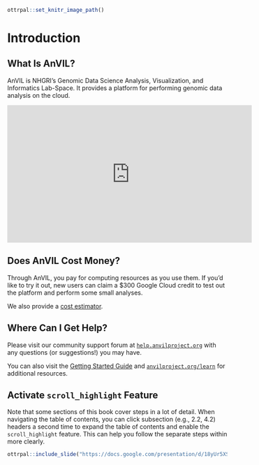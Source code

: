 
```r
ottrpal::set_knitr_image_path()
```

# Introduction

## What Is AnVIL?

AnVIL is NHGRI's Genomic Data Science Analysis, Visualization, and Informatics Lab-Space.  It provides a platform for performing genomic data analysis on the cloud.

<iframe width="560" height="315" src="https://www.youtube.com/embed/XC5qzj-yZb8" title="YouTube video player" frameborder="0" allow="accelerometer; autoplay; clipboard-write; encrypted-media; gyroscope; picture-in-picture" allowfullscreen></iframe>

## Does AnVIL Cost Money?

Through AnVIL, you pay for computing resources as you use them.  If you'd like to try it out, new users can claim a $300 Google Cloud credit to test out the platform and perform some small analyses.

We also provide a [cost estimator](https://jhudatascience.org/AnVIL_Book_Getting_Started/pis-and-lab-managers.html#types-of-costs).

## Where Can I Get Help?

Please visit our community support forum at [`help.anvilproject.org`](https://help.anvilproject.org) with any questions (or suggestions!) you may have.

You can also visit the [Getting Started Guide](https://jhudatascience.org/AnVIL_Book_Getting_Started/) and [`anvilproject.org/learn`](https://anvilproject.or/learn) for additional resources.

## Activate `scroll_highlight` Feature {#scroll-highlight}

Note that some sections of this book cover steps in a lot of detail. When navigating the table of contents, you can click subsection (e.g., 2.2, 4.2) headers a second time to expand the table of contents and enable the `scroll_highlight` feature. This can help you follow the separate steps within more clearly.

```r
ottrpal::include_slide("https://docs.google.com/presentation/d/18yUr5XSEMgPk8JXFLKfG9JF7L9NpKbCF_mIcXagogKg/edit#slide=id.gde0d2ef5f6_0_1")
```
